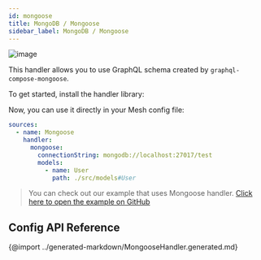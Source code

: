 ```yaml
---
id: mongoose
title: MongoDB / Mongoose
sidebar_label: MongoDB / Mongoose
---
```

![image](https://user-images.githubusercontent.com/20847995/79219137-5f584c00-7e5a-11ea-83fb-800f9ac73fd8.png)

This handler allows you to use GraphQL schema created by `graphql-compose-mongoose`.

To get started, install the handler library:

<PackageInstall packages="@graphql-mesh/mongoose" />

Now, you can use it directly in your Mesh config file:

```yml
sources:
  - name: Mongoose
    handler:
      mongoose:
        connectionString: mongodb://localhost:27017/test
        models:
          - name: User
            path: ./src/models#User

```

> You can check out our example that uses Mongoose handler.
[Click here to open the example on GitHub](https://github.com/Urigo/graphql-mesh/tree/master/examples/mongoose-example)

## Config API Reference

{@import ../generated-markdown/MongooseHandler.generated.md}
